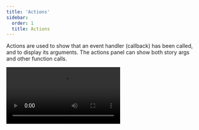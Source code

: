 ```yaml
---
title: 'Actions'
sidebar:
  order: 1
  title: Actions
---
```


Actions are used to show that an event handler (callback) has been called, and to display its arguments. The actions panel can show both story args and other function calls.

<Video src="../_assets/essentials/addon-actions-demo-optimized.mp4" />

## Story args
Actions work via supplying special Storybook-generated mock functions to your story's event handler args. There are two ways to get an action arg:

### Via storybook/test fn spies

The recommended way to write actions is to use the `fn` utility from `storybook/test` to mock and spy args. This is very useful for writing [interaction tests](../writing-tests/interaction-testing.mdx). You can mock your component's methods by assigning them to the `fn()` function:

{/* prettier-ignore-start */}

<CodeSnippets path="button-story-onclick-action-spy.md" />

{/* prettier-ignore-end */}

If your component calls an arg (because of either the user's interaction or the `play` function) and that arg is spied on, the event will show up in the action panel:

![Actions usage](../_assets/essentials/addon-actions-screenshot.png)

### Automatically matching args

Another option is to use a global parameter to match all [argTypes](../api/arg-types.mdx) that match a certain pattern. The following configuration automatically creates actions for each `on` argType (which you can either specify manually or can be [inferred automatically](../api/arg-types.mdx#automatic-argtype-inference)).

This is quite useful when your component has dozens (or hundreds) of methods and you do not want to manually apply the `fn` utility for each of those methods. However, **this is not the recommended** way of writing actions. That's because automatically inferred args **are not available as spies in your play function**. If you use `argTypesRegex` and your stories have play functions, you will need to also define args with the `fn` utility to test them in your play function.

{/* prettier-ignore-start */}

<CodeSnippets path="storybook-preview-matching-argtypes.md" />

{/* prettier-ignore-end */}

If you need more granular control over which `argTypes` are matched, you can adjust your stories and include the `argTypesRegex` parameter. For example:

{/* prettier-ignore-start */}

<CodeSnippets path="button-story-matching-argtypes.md" />

{/* prettier-ignore-end */}

This will bind a standard HTML event handler to the outermost HTML element rendered by your component and trigger an action when the event is called for a given selector. The format is `<eventname> <selector>`. The selector is optional; it defaults to all elements.



## Non-story function calls

You can still use the actions panel if you need to log function calls that are unrelated to any story. This can be helpful for debugging or logging purposes. There are two main ways to do this: `spyOn` from `storybook/test` or the `action` function from `storybook/actions`. For basic logging, we recommend creating a function spy, and for more complex scenarios, you can use the `action` function directly.

### Via storybook/test spyOn

Mocks and spies from `storybook/test` are automatically logged as actions. The easiest way to show function calls in the actions panel is to use the `spyOn` utility function. Spies appear with a default name, which you can customize by calling the `mockName` method.

<CodeSnippets path="actions-spyon-basic-example.md" />


### Via the `action` function

To filter which function calls are logged, you can override the `spyOn` function's behavior by providing a custom implementation that calls the  `action` function from `storybook/actions` only if it matches a specific condition to prevent it from logging all calls to the function it spies on.

<CodeSnippets path="actions-filtering-example.md" />


## API

### Parameters

This contributes the following [parameters](../writing-stories/parameters.mdx) to Storybook, under the `actions` namespace:

#### `argTypesRegex`

Type: `string`

Create actions for each arg that matches the regex. Please note the significant [limitations of this approach](#automatically-matching-args), as described above.

#### `disable`

Type: `boolean`

Disable the action panel.

This parameter is most useful to allow overriding at more specific levels. For example, if this parameter is set to `true` at the project level, it could then be re-enabled by setting it to `false` at the meta (component) or story level.

### Exports

```js
import { action } from 'storybook/actions';
```

#### `action`

Type: `(name?: string) => void`

Allows you to create an action that appears in the actions panel of the Storybook UI when clicked. The action function takes an optional name parameter, which is used to identify the action in the UI.

{/* prettier-ignore-start */}

<CodeSnippets path="addon-actions-action-function.md" />

{/* prettier-ignore-end */}
